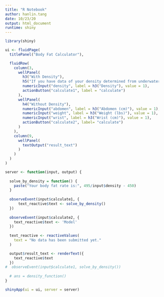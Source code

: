 ```yaml
---
title: "R Notebook"
author: hanlin.tang
date: 10/23/20
output: html_document
runtime: shiny
---
```


```r
library(shiny)
```

```r
ui <- fluidPage(
  titlePanel("Body Fat Calculator"),

  fluidRow(
    column(3, 
      wellPanel(
        h3("With Density"),
        h5("If you have data of your density determined from underwater weighing, this will provide a much accurate result."),
        numericInput("density", label = h3("Density"), value = 1),
        actionButton("calculate1", label = "calculate")
      ),
      wellPanel(
        h4("Without Density"),
        numericInput("abdomen", label = h3("Abdomen (cm)"), value = 1),
        numericInput("weight", label = h3("Weight (lbs)"), value = 1),
        numericInput("wrist", label = h3("Wrist (cm)"), value = 1),
        actionButton("calculate2", label= "calculate")
      )
    ),
    column(9,
      wellPanel(
        textOutput("result_text")
      )
    )
  )
)
```

```r


server <- function(input, output) {
  
  solve_by_density = function() {
    paste("Your body fat rate is:", 495/input$density - 450)
  }
  
  observeEvent(input$calculate1, {
      text_reactive$text <- solve_by_density()
  })
  
  observeEvent(input$calculate2, {
    text_reactive$text <- 'Model'
  })
  
  text_reactive <- reactiveValues(
    text = "No data has been submitted yet."
  )

  output$result_text <- renderText({
    text_reactive$text
  })
#  observeEvent(input$calculate1, solve_by_density())
    
  # ans = density_function()
}
```

```r
shinyApp(ui = ui, server = server)
```